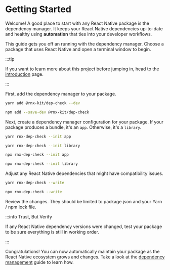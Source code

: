 
# Getting Started

Welcome! A good place to start with any React Native package is the dependency
manager. It keeps your React Native dependencies up-to-date and healthy using
**automation** that ties into your developer workflows.

This guide gets you off an running with the dependency manager. Choose a
package that uses React Native and open a terminal window to begin.

:::tip

If you want to learn more about this project before jumping in, head to the
[introduction](/docs/introduction) page.

:::

First, add the dependency manager to your package.

<Tabs groupId="package-manager">
<TabItem value="yarn" label="Yarn" default>

```sh
yarn add @rnx-kit/dep-check --dev
```

</TabItem>
<TabItem value="npm" label="npm">

```sh
npm add --save-dev @rnx-kit/dep-check
```

</TabItem>
</Tabs>

Next, create a dependency manager configuration for your package. If your package
produces a bundle, it's an `app`. Otherwise, it's a `library`.

<Tabs groupId="package-manager">
<TabItem value="yarn" label="Yarn" default>

```sh
yarn rnx-dep-check --init app
```

```sh
yarn rnx-dep-check --init library
```

</TabItem>
<TabItem value="npm" label="npm">

```sh
npx rnx-dep-check --init app
```

```sh
npx rnx-dep-check --init library
```

</TabItem>
</Tabs>

Adjust any React Native dependencies that might have compatibility issues.

<Tabs groupId="package-manager">
<TabItem value="yarn" label="Yarn" default>

```sh
yarn rnx-dep-check --write
```

</TabItem>
<TabItem value="npm" label="npm">

```sh
npx rnx-dep-check --write
```

</TabItem>
</Tabs>

Review the changes. They should be limited to package.json and your Yarn / npm lock file.

:::info Trust, But Verify

If any React Native dependency versions were changed, test your package to be sure
everything is still in working order.

:::

Congratulations! You can now automatically maintain your package as the React Native
ecosystem grows and changes. Take a look at the
[dependency management](/docs/guides/dependency-management) guide to learn how.
